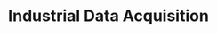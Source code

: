 ---
title: "Industrial Data Acquisition"
description: "Configure and manage industrial data collection using Proxus's extensive protocol support"
sidebarTitle: "Data Acquisition"
icon: "download"
iconType: "solid"
"og:title": "Industrial Data Acquisition | Proxus Docs"
"og:description": "Learn how to collect industrial data efficiently using Proxus's comprehensive protocol support"
---